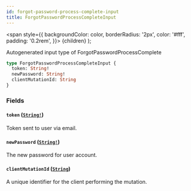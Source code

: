 ```yaml
---
id: forgot-password-process-complete-input
title: ForgotPasswordProcessCompleteInput
---
```


<span
style={{
      backgroundColor: color,
      borderRadius: '2px',
      color: '#fff',
      padding: '0.2rem',
    }}>
{children}
</span>
);

Autogenerated input type of ForgotPasswordProcessComplete

```graphql
type ForgotPasswordProcessCompleteInput {
  token: String!
  newPassword: String!
  clientMutationId: String
}
```

### Fields

#### `token` ([`String!`](/api/scalars/string))

Token sent to user via email.

#### `newPassword` ([`String!`](/api/scalars/string))

The new password for user account.

#### `clientMutationId` ([`String`](/api/scalars/string))

A unique identifier for the client performing the mutation.
